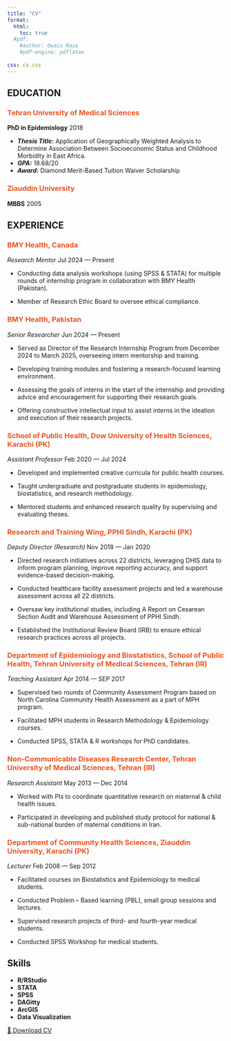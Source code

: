 ```yaml
---
title: "CV"
format:
  html:
    toc: true
  #pdf:
    #author: Owais Raza
    #pdf-engine: pdflatex
    
css: cv.css
---
```


## EDUCATION

### [Tehran University of Medical Sciences]{style="color:#E95420"}

**PhD in Epidemiology** [2018]{.cvdate}

-   <b>*Thesis Title:*</b> Application of Geographically Weighted Analysis to Determine Association Between Socioeconomic Status and Childhood Morbidity in East Africa.\
-   <b>*GPA:*</b> 18.68/20\
-   <b>*Award:*</b> Diamond Merit-Based Tuition Waiver Scholarship

### [Ziauddin University]{style="color:#E95420"}

**MBBS** [2005]{.cvdate}

## EXPERIENCE

### [**BMY Health, Canada**]{style="color:#E95420"}

*Research Mentor* [Jul 2024 --- Present]{.cvdate}

-   Conducting data analysis workshops (using SPSS & STATA) for multiple rounds of internship program in collaboration with BMY Health (Pakistan).

-   Member of Research Ethic Board to oversee ethical compliance.

### [**BMY Health, Pakistan**]{style="color:#E95420"}

*Senior Researcher* [Jun 2024 --- Present]{.cvdate}

-   Served as Director of the Research Internship Program from December 2024 to March 2025, overseeing intern mentorship and training.

-   Developing training modules and fostering a research-focused learning environment.

-   Assessing the goals of interns in the start of the internship and providing advice and encouragement for supporting their research goals.

-   Offering constructive intellectual input to assist interns in the ideation and execution of their research projects.

### [**School of Public Health, Dow University of Health Sciences, Karachi (PK)**]{style="color:#E95420"}

*Assistant Professor* [Feb 2020 --- Jul 2024]{.cvdate}

-   Developed and implemented creative curricula for public health courses.

-   Taught undergraduate and postgraduate students in epidemiology, biostatistics, and research methodology.

-   Mentored students and enhanced research quality by supervising and evaluating theses.

### [**Research and Training Wing, PPHI Sindh, Karachi (PK)**]{style="color:#E95420"}

*Deputy Director (Research)* [Nov 2018 --- Jan 2020]{.cvdate}

-   Directed research initiatives across 22 districts, leveraging DHIS data to inform program planning, improve reporting accuracy, and support evidence-based decision-making.

-   Conducted healthcare facility assessment projects and led a warehouse assessment across all 22 districts.

-   Oversaw key institutional studies, including A Report on Cesarean Section Audit and Warehouse Assessment of PPHI Sindh.

-   Established the Institutional Review Board (IRB) to ensure ethical research practices across all projects.

### [**Department of Epidemiology and Biostatistics, School of Public Health, Tehran University of Medical Sciences, Tehran (IR)**]{style="color:#E95420"}

*Teaching Assistant* [Apr 2014 --- SEP 2017]{.cvdate}

-   Supervised two rounds of Community Assessment Program based on North Carolina Community Health Assessment as a part of MPH program.

-   Facilitated MPH students in Research Methodology & Epidemiology courses.

-   Conducted SPSS, STATA & R workshops for PhD candidates.

### [**Non-Communicable Diseases Research Center, Tehran University of Medical Sciences, Tehran (IR)**]{style="color:#E95420"}

*Research Assistant* [May 2013 --- Dec 2014]{.cvdate}

-   Worked with PIs to coordinate quantitative research on maternal & child health issues.

-   Participated in developing and published study protocol for national & sub-national burden of maternal conditions in Iran.

### [**Department of Community Health Sciences, Ziauddin University, Karachi (PK)**]{style="color:#E95420"}

*Lecturer* [Feb 2008 --- Sep 2012]{.cvdate}

-   Facilitated courses on Biostatistics and Epidemiology to medical students.

-   Conducted Problem – Based learning (PBL), small group sessions and lectures.

-   Supervised research projects of third- and fourth-year medical students.

-   Conducted SPSS Workshop for medical students.

## Skills

-   **R/RStudio**
-   **STATA**
-   **SPSS**
-   **DAGitty**
-   **ArcGIS**
-   **Data Visualization**

<a href="CV.pdf" download class="floating-btn">📄 Download CV</a>
